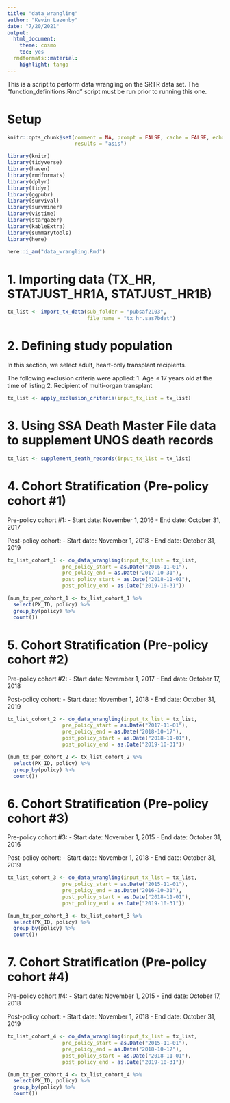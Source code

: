 ---
title: "data_wrangling"
author: "Kevin Lazenby"
date: "7/20/2021"
output:
  html_document:
    theme: cosmo
    toc: yes
  rmdformats::material:
    highlight: tango
---

This is a script to perform data wrangling on the SRTR data set.
The "function_definitions.Rmd" script must be run prior to running this one.

# Setup

```{r setup, include=FALSE}

knitr::opts_chunk$set(comment = NA, prompt = FALSE, cache = FALSE, echo = TRUE,
                      results = "asis")

library(knitr)
library(tidyverse)
library(haven)
library(rmdformats)
library(dplyr)
library(tidyr)
library(ggpubr)
library(survival)
library(survminer)
library(vistime)
library(stargazer)
library(kableExtra)
library(summarytools)
library(here)

here::i_am("data_wrangling.Rmd")
```

# 1. Importing data (TX_HR, STATJUST_HR1A, STATJUST_HR1B)

```{r import data}

tx_list <- import_tx_data(sub_folder = "pubsaf2103", 
                          file_name = "tx_hr.sas7bdat")

```

# 2. Defining study population

In this section, we select adult, heart-only transplant recipients.

The following exclusion criteria were applied:
1.  Age $\leq$ 17 years old at the time of listing
2.  Recipient of multi-organ transplant

```{r define study population}

tx_list <- apply_exclusion_criteria(input_tx_list = tx_list)

```

# 3. Using SSA Death Master File data to supplement UNOS death records

```{r amend death dates}

tx_list <- supplement_death_records(input_tx_list = tx_list)

```

# 4. Cohort Stratification (Pre-policy cohort #1)

Pre-policy cohort #1:
  - Start date: November 1, 2016
  - End date: October 31, 2017

Post-policy cohort:
  - Start date: November 1, 2018
  - End date: October 31, 2019

```{r cohort stratification 1}

tx_list_cohort_1 <- do_data_wrangling(input_tx_list = tx_list, 
                  pre_policy_start = as.Date("2016-11-01"),
                  pre_policy_end = as.Date("2017-10-31"),
                  post_policy_start = as.Date("2018-11-01"),
                  post_policy_end = as.Date("2019-10-31"))

(num_tx_per_cohort_1 <- tx_list_cohort_1 %>% 
  select(PX_ID, policy) %>% 
  group_by(policy) %>% 
  count())
```

# 5. Cohort Stratification (Pre-policy cohort #2)

Pre-policy cohort #2:
  - Start date: November 1, 2017
  - End date: October 17, 2018

Post-policy cohort:
  - Start date: November 1, 2018
  - End date: October 31, 2019

```{r cohort stratification 2}

tx_list_cohort_2 <- do_data_wrangling(input_tx_list = tx_list, 
                  pre_policy_start = as.Date("2017-11-01"),
                  pre_policy_end = as.Date("2018-10-17"),
                  post_policy_start = as.Date("2018-11-01"),
                  post_policy_end = as.Date("2019-10-31"))

(num_tx_per_cohort_2 <- tx_list_cohort_2 %>% 
  select(PX_ID, policy) %>% 
  group_by(policy) %>% 
  count())
```

# 6. Cohort Stratification (Pre-policy cohort #3)

Pre-policy cohort #3:
  - Start date: November 1, 2015
  - End date: October 31, 2016
  
Post-policy cohort:
  - Start date: November 1, 2018
  - End date: October 31, 2019

```{r cohort stratification 3}

tx_list_cohort_3 <- do_data_wrangling(input_tx_list = tx_list, 
                  pre_policy_start = as.Date("2015-11-01"),
                  pre_policy_end = as.Date("2016-10-31"),
                  post_policy_start = as.Date("2018-11-01"),
                  post_policy_end = as.Date("2019-10-31"))

(num_tx_per_cohort_3 <- tx_list_cohort_3 %>% 
  select(PX_ID, policy) %>% 
  group_by(policy) %>% 
  count())
```

# 7. Cohort Stratification (Pre-policy cohort #4)

Pre-policy cohort #4:
  - Start date: November 1, 2015
  - End date: October 17, 2018

Post-policy cohort:
  - Start date: November 1, 2018
  - End date: October 31, 2019

```{r cohort stratification 4}

tx_list_cohort_4 <- do_data_wrangling(input_tx_list = tx_list, 
                  pre_policy_start = as.Date("2015-11-01"),
                  pre_policy_end = as.Date("2018-10-17"),
                  post_policy_start = as.Date("2018-11-01"),
                  post_policy_end = as.Date("2019-10-31"))

(num_tx_per_cohort_4 <- tx_list_cohort_4 %>% 
  select(PX_ID, policy) %>% 
  group_by(policy) %>% 
  count())
```
